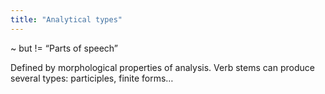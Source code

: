 ```yaml
---
title: "Analytical types"
---
```


~ but != "Parts of speech"

Defined by morphological properties of analysis.  Verb stems can produce several types: participles, finite forms...

